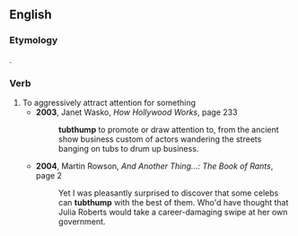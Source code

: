 ==English==

===Etymology===
{{compound|tub|thump|lang=en}}.

===Verb===
{{en-verb}}

# To aggressively attract attention for something
#* '''2003''', Janet Wasko, ''How Hollywood Works'', page 233
#*: '''tubthump''' to promote or draw attention to, from the ancient show business custom of actors wandering the streets banging on tubs to drum up business.
#* '''2004''', Martin Rowson, ''And Another Thing...: The Book of Rants'', page 2
#*: Yet I was pleasantly surprised to discover that some celebs can '''tubthump''' with the best of them. Who'd have thought that Julia Roberts would take a career-damaging swipe at her own government.